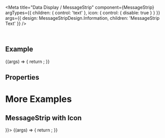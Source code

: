 
<Meta
  title="Data Display / MessageStrip"
  component={MessageStrip}
  argTypes={{
    children: { control: 'text' },
    icon: { control: { disable: true } }
  }}
  args={{
    design: MessageStripDesign.Information,
    children: 'MessageStrip Text'
  }}
/>

<DocsHeader />

<br />

## Example

<Canvas>
  <Story name="Default">
    {(args) => {
      return <MessageStrip {...args} />;
    }}
  </Story>
</Canvas>

## Properties

<ArgsTable story="." />

<Description />

# More Examples

## MessageStrip with Icon

<Canvas>
  <Story name="with Icon" args={{ icon: <Icon name="employee" /> }}>
    {(args) => {
      return <MessageStrip {...args} />;
    }}
  </Story>
</Canvas>

<Footer />
